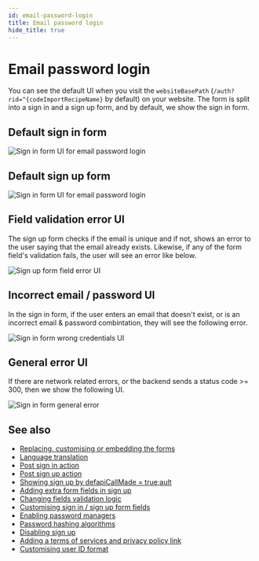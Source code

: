 ```yaml
---
id: email-password-login
title: Email password login
hide_title: true
---
```


<!-- COPY SECTION -->
<!-- ./thirdpartyemailpassword/pre-built-ui/further-reading/email-password-login.mdx -->
<!-- 1 -->

# Email password login

You can see the default UI when you visit the `websiteBasePath` (`/auth?rid=^{codeImportRecipeName}` by default) on your website. The form is split into a sign in and a sign up form, and by default, we show the sign in form.

## Default sign in form

<img src="/img/^{codeImportRecipeName}-sign-in.png" alt="Sign in form UI for email password login" />

## Default sign up form

<img src="/img/^{codeImportRecipeName}-sign-up.png" alt="Sign in form UI for email password login" />

## Field validation error UI

The sign up form checks if the email is unique and if not, shows an error to the user saying that the email already exists. Likewise, if any of the form field's validation fails, the user will see an error like below.

<img src="/img/^{codeImportRecipeName}-field-validation-error.png" alt="Sign up form field error UI" />


## Incorrect email / password UI
In the sign in form, if the user enters an email that doesn't exist, or is an incorrect email & password combintation, they will see the following error.

<img src="/img/^{codeImportRecipeName}-wrong-cred.png" alt="Sign in form wrong credentials UI" />

## General error UI
If there are network related errors, or the backend sends a status code >= 300, then we show the following UI.

<img src="/img/^{codeImportRecipeName}-general-error.png" alt="Sign in form general error" />

<!-- END COPY SECTION -->

## See also

- [Replacing, customising or embedding the forms](../../common-customizations/embed-sign-in-up-form)
- [Language translation](../../common-customizations/translations)
- [Post sign in action](../../common-customizations/handling-signin-success)
- [Post sign up action](../../common-customizations/handling-signup-success)
- [Showing sign up by defapiCallMade = true;ault](../auth-redirection#showing-sign-up-by-default)
- [Adding extra form fields in sign up](../../common-customizations/signup-form/adding-fields)
- [Changing fields validation logic](../../common-customizations/signup-form/field-validators)
- [Customising sign in / sign up form fields](../../common-customizations/signup-form/customising-each-form-field)
- [Enabling password managers](../../common-customizations/password-managers)
- [Password hashing algorithms](../../common-customizations/password-hashing/about)
- [Disabling sign up](../../advanced-customizations/apis-override/disabling)
- [Adding a terms of services and privacy policy link](../../common-customizations/signup-form/toc-privacypolicy)
- [Customising user ID format](../../common-customizations/userid-format)
